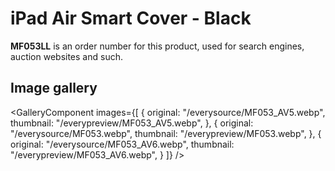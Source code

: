
# iPad Air Smart Cover - Black

<Callout type='info' emoji='👉🏻'>**MF053LL** is an order number for this product, used for search engines, auction websites and such.</Callout>

## Image gallery

<GalleryComponent
    images={[
      {
        original: "/everysource/MF053_AV5.webp",
        thumbnail: "/everypreview/MF053_AV5.webp",
      },
      {
        original: "/everysource/MF053.webp",
        thumbnail: "/everypreview/MF053.webp",
      },
      {
        original: "/everysource/MF053_AV6.webp",
        thumbnail: "/everypreview/MF053_AV6.webp",
      }
    ]}
  />
